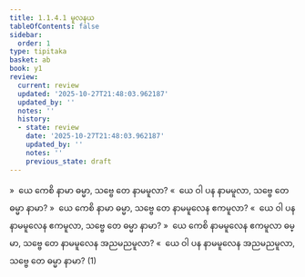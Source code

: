 ```yaml
---
title: 1.1.4.1 မူလနယ
tableOfContents: false
sidebar:
  order: 1
type: tipitaka
basket: ab
book: y1
review:
  current: review
  updated: '2025-10-27T21:48:03.962187'
  updated_by: ''
  notes: ''
  history:
  - state: review
    date: '2025-10-27T21:48:03.962187'
    updated_by: ''
    notes: ''
    previous_state: draft
---
```



<ReviewStatus review={frontmatter.review} showDetails={true} />

<HypothesisAnnotation frontmatter={frontmatter} />

<DynamicBreadcrumb />

<Division number="37" book="y1" e="ch" v="33" p="5">

<Paragraph number="74" book="y1">
»  ယေ ကေစိ နာမာ ဓမ္မာ, သဗ္ဗေ တေ နာမမူလာ?
</Paragraph>

<Paragraph number="75" book="y1">
«  ယေ ဝါ ပန နာမမူလာ, သဗ္ဗေ တေ ဓမ္မာ နာမာ?
</Paragraph>

</Division>
<Division number="38" book="y1" e="ch" v="33" p="5">

<Paragraph number="76" book="y1">
»  ယေ ကေစိ နာမာ ဓမ္မာ, သဗ္ဗေ တေ နာမမူလေန ဧကမူလာ?
</Paragraph>

<Paragraph number="77" book="y1">
«  ယေ ဝါ ပန နာမမူလေန ဧကမူလာ, သဗ္ဗေ တေ ဓမ္မာ နာမာ?
</Paragraph>

</Division>
<Division number="39" book="y1" e="ch" v="33" p="5">

<Paragraph number="78" book="y1">
»  ယေ ကေစိ နာမမူလေန ဧကမူလာ ဓမ္မာ, သဗ္ဗေ တေ နာမမူလေန အညမညမူလာ?
</Paragraph>

<Paragraph number="79" book="y1">
«  ယေ ဝါ ပန နာမမူလေန အညမညမူလာ, သဗ္ဗေ တေ ဓမ္မာ နာမာ? (1)
</Paragraph>
</Division>